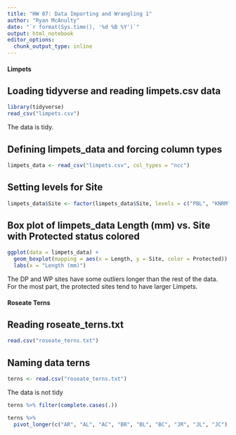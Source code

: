 ```yaml
---
title: "HW 07: Data Importing and Wrangling 1"
author: "Ryan McAnulty"
date: "`r format(Sys.time(), '%d %B %Y')`"
output: html_notebook
editor_options: 
  chunk_output_type: inline
---
```


#### Limpets
## Loading tidyverse and reading limpets.csv data
```r
library(tidyverse)
read_csv("limpets.csv")
```

The data is tidy.

## Defining limpets_data and forcing column types
```r
limpets_data <- read_csv("limpets.csv", col_types = "ncc")
```

## Setting levels for Site 
```r
limpets_data$Site <- factor(limpets_data$Site, levels = c("PBL", "KNRM", "VBG", "WP", "PF", "DP", "SIO", "CTZ1", "CTZ2", "CNMM"), ordered = TRUE)
```

## Box plot of limpets_data Length (mm) vs. Site with Protected status colored
```r
ggplot(data = limpets_data) +
  geom_boxplot(mapping = aes(x = Length, y = Site, color = Protected)) +
  labs(x = "Length (mm)")
```
The DP and WP sites have some outliers longer than the rest of the data.  For the most part, the protected sites tend to have larger Limpets.

#### Roseate Terns
## Reading roseate_terns.txt
```r
read.csv("roseate_terns.txt")
```

## Naming data terns
```r
terns <- read.csv("roseate_terns.txt")
```

The data is not tidy

```r
terns %>% filter(complete.cases(.))
```

```r
terns %>% 
  pivot_longer(c("AR", "AL", "AC", "BR", "BL", "BC", "JR", "JL", "JC"), names_to = "sites")
```

